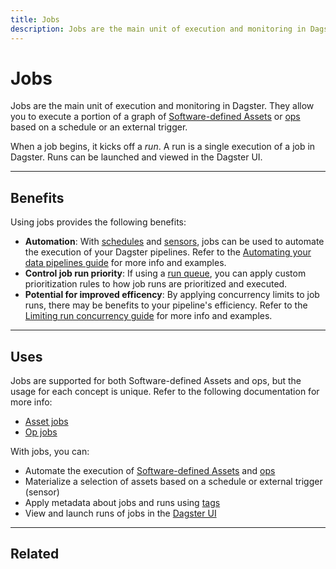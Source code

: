 ```yaml
---
title: Jobs
description: Jobs are the main unit of execution and monitoring in Dagster.
---
```


# Jobs

Jobs are the main unit of execution and monitoring in Dagster. They allow you to execute a portion of a graph of [Software-defined Assets](/concepts/assets/software-defined-assets) or [ops](/concepts/ops-jobs-graphs/ops) based on a schedule or an external trigger.

When a job begins, it kicks off a _run_. A run is a single execution of a job in Dagster. Runs can be launched and viewed in the Dagster UI.

---

## Benefits

Using jobs provides the following benefits:

- **Automation**: With [schedules](/concepts/partitions-schedules-sensors/schedules) and [sensors](/concepts/partitions-schedules-sensors/sensors), jobs can be used to automate the execution of your Dagster pipelines. Refer to the [Automating your data pipelines guide](/guides/dagster/automating-pipelines) for more info and examples.
- **Control job run priority**: If using a [run queue](/deployment/run-coordinator), you can apply custom prioritization rules to how job runs are prioritized and executed.
- **Potential for improved efficency**: By applying concurrency limits to job runs, there may be benefits to your pipeline's efficiency. Refer to the [Limiting run concurrency guide](/guides/limiting-concurrency-in-data-pipelines) for more info and examples.

---

## Uses

Jobs are supported for both Software-defined Assets and ops, but the usage for each concept is unique. Refer to the following documentation for more info:

- [Asset jobs](/concepts/assets/asset-jobs)
- [Op jobs](/concepts/ops-jobs-graphs/op-jobs)

With jobs, you can:

- Automate the execution of [Software-defined Assets](/concepts/assets/software-defined-assets) and [ops](/concepts/ops-jobs-graphs/ops)
- Materialize a selection of assets based on a schedule or external trigger (sensor)
- Apply metadata about jobs and runs using [tags](/concepts/ops-jobs-graphs/metadata-tags)
- View and launch runs of jobs in the [Dagster UI](/concepts/webserver/ui)

---

## Related

<ArticleList>
  <ArticleListItem
    title="Job execution"
    href="/concepts/ops-jobs-graphs/job-execution"
  ></ArticleListItem>
  <ArticleListItem
    title="Job metadata and run tags"
    href="/concepts/ops-jobs-graphs/metadata-tags"
  ></ArticleListItem>
  <ArticleListItem
    title="Re-executing failed jobs"
    href="/guides/dagster/re-execution"
  ></ArticleListItem>
  <ArticleListItem
    title="Automating data pipelines"
    href="/guides/dagster/automating-pipelines"
  ></ArticleListItem>
  <ArticleListItem
    title="Customizing run queue priority"
    href="/guides/customizing-run-queue-priority"
  ></ArticleListItem>
  <ArticleListItem
    title="Limiting run concurrency"
    href="/guides/limiting-run-concurrency-in-data-pipelines"
  ></ArticleListItem>
</ArticleList>
